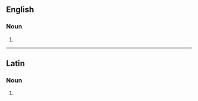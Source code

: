 ==English==

===Noun===
{{head|en|noun form}}

# {{plural of|sambuca|lang=en}}

----

==Latin==

===Noun===
{{la-noun-form|sambūcās}}

# {{inflection of|sambūca||acc|p|lang=la}}